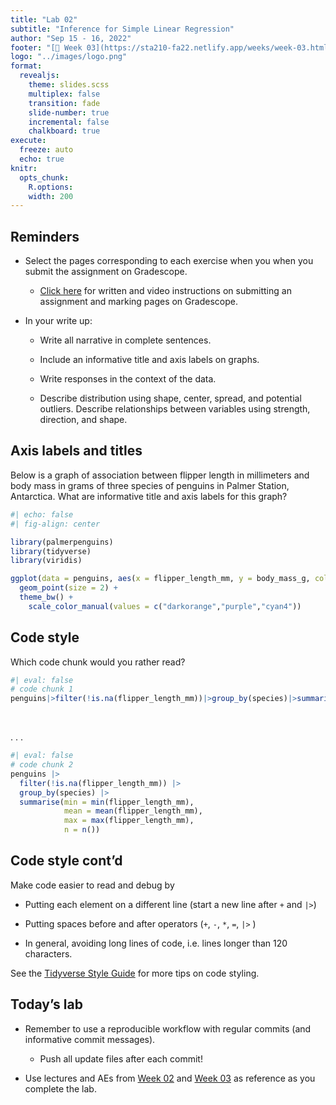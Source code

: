 ```yaml
---
title: "Lab 02"
subtitle: "Inference for Simple Linear Regression"
author: "Sep 15 - 16, 2022"
footer: "[🔗 Week 03](https://sta210-fa22.netlify.app/weeks/week-03.html)"
logo: "../images/logo.png"
format: 
  revealjs:
    theme: slides.scss
    multiplex: false
    transition: fade
    slide-number: true
    incremental: false 
    chalkboard: true
execute:
  freeze: auto
  echo: true
knitr:
  opts_chunk: 
    R.options:      
    width: 200
---
```


## Reminders {.midi}

::: incremental
-   Select the pages corresponding to each exercise when you when you submit the assignment on Gradescope.

    -   [Click here](https://help.gradescope.com/article/ccbpppziu9-student-submit-work#submitting_a_pdf) for written and video instructions on submitting an assignment and marking pages on Gradescope.

-   In your write up:

    -   Write all narrative in complete sentences.

    -   Include an informative title and axis labels on graphs.

    -   Write responses in the context of the data.

    -   Describe distribution using shape, center, spread, and potential outliers. Describe relationships between variables using strength, direction, and shape.
:::

## Axis labels and titles

::: midi
Below is a graph of association between flipper length in millimeters and body mass in grams of three species of penguins in Palmer Station, Antarctica. What are informative title and axis labels for this graph?
:::

```r
#| echo: false
#| fig-align: center

library(palmerpenguins)
library(tidyverse)
library(viridis)

ggplot(data = penguins, aes(x = flipper_length_mm, y = body_mass_g, color = species)) + 
  geom_point(size = 2) + 
  theme_bw() +
    scale_color_manual(values = c("darkorange","purple","cyan4")) 
```

## Code style

Which code chunk would you rather read?

```r
#| eval: false
# code chunk 1
penguins|>filter(!is.na(flipper_length_mm))|>group_by(species)|>summarise(min=min(flipper_length_mm),mean=mean(flipper_length_mm),sd=sd(flipper_length_mm),max=max(flipper_length_mm),n=n())
```

<br>

. . .

```r
#| eval: false
# code chunk 2
penguins |> 
  filter(!is.na(flipper_length_mm)) |> 
  group_by(species) |> 
  summarise(min = min(flipper_length_mm), 
            mean = mean(flipper_length_mm), 
            max = max(flipper_length_mm),
            n = n())
```

## Code style cont'd

Make code easier to read and debug by

-   Putting each element on a different line (start a new line after `+` and `|>`)

-   Putting spaces before and after operators (`+`, `-`, `*`, `=`, `|>` )

-   In general, avoiding long lines of code, i.e. lines longer than 120 characters.

See the [Tidyverse Style Guide](https://style.tidyverse.org/) for more tips on code styling.

## Today's lab

-   Remember to use a reproducible workflow with regular commits (and informative commit messages).

    -   Push all update files after each commit!

-   Use lectures and AEs from [Week 02](../weeks/week-02.qmd) and [Week 03](../weeks/week-03.qmd) as reference as you complete the lab. \

